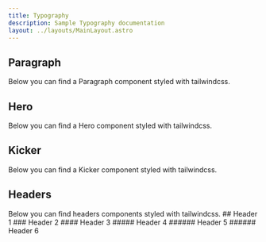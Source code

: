 ```yaml
---
title: Typography
description: Sample Typography documentation
layout: ../layouts/MainLayout.astro
---
```



<H2>Paragraph</H2>

<Description>
  Below you can find a Paragraph component styled with tailwindcss.
</Description>

<Preview
  component={Paragraph}
  size="large"
  weight="regular"
  name="Large sized paragraph with regular font weight"
/>
<Preview
  component={Paragraph}
  size="large"
  weight="bold"
  name="Large sized paragraph with bold font weight"
/>
<Preview
  component={Paragraph}
  size="medium"
  weight="regular"
  name="Medium sized paragraph with regular font weight"
/>
<Preview
  component={Paragraph}
  size="medium"
  weight="bold"
  name="Medium paragraph with bold font weight"
/>
<Preview component={Paragraph} size="small" name="Small paragraph" />

<H2>Hero</H2>

<Description>
  Below you can find a Hero component styled with tailwindcss.
</Description>

<Preview component={Hero} name="Hero" />

<H2>Kicker</H2>

<Description>
  Below you can find a Kicker component styled with tailwindcss.
</Description>

<Preview component={Kicker} name="Kicker" />

<H2>Headers</H2>

<Description>
  Below you can find headers components styled with tailwindcss.
</Description>

<Preview component={H1} name="H1" />
## Header 1

<Preview component={H2} name="H2" />
### Header 2

<Preview component={H3} name="H3" />
#### Header 3

<Preview component={H4} name="H4" />
##### Header 4

<Preview component={H5} name="H5" />
###### Header 5

<Preview component={H6} name="H6" />
###### Header 6
